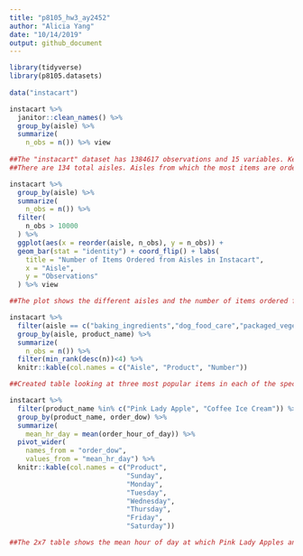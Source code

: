 ```yaml
---
title: "p8105_hw3_ay2452"
author: "Alicia Yang"
date: "10/14/2019"
output: github_document
---
```


```r
library(tidyverse)
library(p8105.datasets)
 
data("instacart")

instacart %>%
  janitor::clean_names() %>%
  group_by(aisle) %>%
  summarize( 
    n_obs = n()) %>% view
    
##The "instacart" dataset has 1384617 observations and 15 variables. Key variables include the order id, user id, time of order (both by day of the week and hour of day), product ordered, product department, aisle, and their associated ids. As is, the dataset is structured so that items in an order are grouped together.
##There are 134 total aisles. Aisles from which the most items are ordered from are (in descending order): fresh veggies, fresh fruits, packaged vegatble fruits, yogurt, and packaged cheese.
```

```r
instacart %>%
  group_by(aisle) %>%
  summarize( 
    n_obs = n()) %>%
  filter(
    n_obs > 10000
  ) %>%
  ggplot(aes(x = reorder(aisle, n_obs), y = n_obs)) + 
  geom_bar(stat = "identity") + coord_flip() + labs(
    title = "Number of Items Ordered from Aisles in Instacart", 
    x = "Aisle", 
    y = "Observations"
  ) %>% view

##The plot shows the different aisles and the number of items ordered from each aisle in descending order from the top. Fresh vegetables and fresh fruits are very close and greatly outnumber the other aisles. 
```

```r
instacart %>%
  filter(aisle == c("baking_ingredients","dog_food_care","packaged_vegetable_fruits")) %>%
  group_by(aisle, product_name) %>%
  summarize( 
    n_obs = n()) %>%
  filter(min_rank(desc(n))<4) %>%
  knitr::kable(col.names = c("Aisle", "Product", "Number"))

##Created table looking at three most popular items in each of the specified aisls.  
```
```r
instacart %>%
  filter(product_name %in% c("Pink Lady Apple", "Coffee Ice Cream")) %>%
  group_by(product_name, order_dow) %>%
  summarize(
    mean_hr_day = mean(order_hour_of_day)) %>%
  pivot_wider(
    names_from = "order_dow", 
    values_from = "mean_hr_day") %>%
  knitr::kable(col.names = c("Product", 
                             "Sunday", 
                             "Monday", 
                             "Tuesday", 
                             "Wednesday", 
                             "Thursday", 
                             "Friday", 
                             "Saturday"))

##The 2x7 table shows the mean hour of day at which Pink Lady Apples and Coffee Ice Cream are ordered on each day of the week. Coffee Ice Cream seems to be ordered most between 1-3 pm and Pink Lady Apples mostly between 1-4 pm (although Wednesday is a bit different with a mean of 8 am).
```